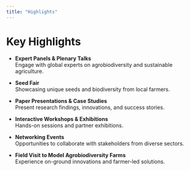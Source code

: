 ```yaml
---
title: "Highlights"
---
```


# Key Highlights

- **Expert Panels & Plenary Talks**  
  Engage with global experts on agrobiodiversity and sustainable agriculture.

- **Seed Fair**  
  Showcasing unique seeds and biodiversity from local farmers.

- **Paper Presentations & Case Studies**  
  Present research findings, innovations, and success stories.

- **Interactive Workshops & Exhibitions**  
  Hands-on sessions and partner exhibitions.

- **Networking Events**  
  Opportunities to collaborate with stakeholders from diverse sectors.

- **Field Visit to Model Agrobiodiversity Farms**  
  Experience on-ground innovations and farmer-led solutions.
